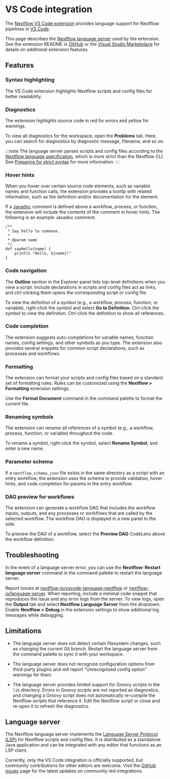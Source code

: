 # VS Code integration

The [Nextflow VS Code extension](https://marketplace.visualstudio.com/items?itemName=nextflow.nextflow) provides language support for Nextflow pipelines in [VS Code](https://code.visualstudio.com/).

This page describes the [Nextflow language server](https://github.com/nextflow-io/language-server) used by the extension. See the extension README in [GitHub](https://github.com/nextflow-io/vscode-language-nextflow) or the [Visual Studio Marketplace](https://marketplace.visualstudio.com/items?itemName=nextflow.nextflow) for details on additional extension features.

## Features

### Syntax highlighting

The VS Code extension highlights Nextflow scripts and config files for better readability.

### Diagnostics

The extension highlights source code in red for errors and yellow for warnings.

To view all diagnostics for the workspace, open the **Problems** tab. Here, you can search for diagnostics by diagnostic message, filename, and so on.

:::note
The language server parses scripts and config files according to the [Nextflow language specification][syntax-page], which is more strict than the Nextflow CLI. See [Preparing for strict syntax][strict-syntax-page] for more information.
:::

### Hover hints

When you hover over certain source code elements, such as variable names and function calls, the extension provides a tooltip with related information, such as the definition and/or documentation for the element.

If a [Javadoc](https://en.wikipedia.org/wiki/Javadoc) comment is defined above a workflow, process, or function, the extension will include the contents of the comment in hover hints. The following is an example Javadoc comment:

```nextflow
/**
 * Say hello to someone.
 *
 * @param name
 */
def sayHello(name) {
    println "Hello, ${name}!"
}
```

### Code navigation

The **Outline** section in the Explorer panel lists top-level definitions when you view a script. Include declarations in scripts and config files act as links, and ctrl-clicking them opens the corresponding script or config file.

To view the definition of a symbol (e.g., a workflow, process, function, or variable), right-click the symbol and select **Go to Definition**. Ctrl-click the symbol to view the definition. Ctrl-click the definition to show all references.

### Code completion

The extension suggests auto-completions for variable names, function names, config settings, and other symbols as you type. The extension also provides several snippets for common script declarations, such as processes and workflows.

### Formatting

The extension can format your scripts and config files based on a standard set of formatting rules. Rules can be customized using the **Nextflow > Formatting** extension settings.

Use the **Format Document** command in the command palette to format the current file.

### Renaming symbols

The extension can rename all references of a symbol (e.g., a workflow, process, function, or variable) throughout the code.

To rename a symbol, right-click the symbol, select **Rename Symbol**, and enter a new name.

### Parameter schema

If a `nextflow_schema.json` file exists in the same directory as a script with an entry workflow, the extension uses the schema to provide validation, hover hints, and code completion for params in the entry workflow.

### DAG preview for workflows

The extension can generate a workflow DAG that includes the workflow inputs, outputs, and any processes or workflows that are called by the selected workflow. The workflow DAG is displayed in a new panel to the side.

To preview the DAG of a workflow, select the **Preview DAG** CodeLens above the workflow definition.

## Troubleshooting

In the event of a language server error, you can use the **Nextflow: Restart language server** command in the command palette to restart the language server.

Report issues at [nextflow-io/vscode-language-nextflow](https://github.com/nextflow-io/vscode-language-nextflow) or [nextflow-io/language-server](https://github.com/nextflow-io/language-server). When reporting, include a minimal code snippet that reproduces the issue and any error logs from the server. To view logs, open the **Output** tab and select **Nextflow Language Server** from the dropdown. Enable **Nextflow > Debug** in the extension settings to show additional log messages while debugging.

## Limitations

- The language server does not detect certain filesystem changes, such as changing the current Git branch. Restart the language server from the command palette to sync it with your workspace.

- The language server does not recognize configuration options from third-party plugins and will report "Unrecognized config option" warnings for them.

- The language server provides limited support for Groovy scripts in the `lib` directory. Errors in Groovy scripts are not reported as diagnostics, and changing a Groovy script does not automatically re-compile the Nextflow scripts that reference it. Edit the Nextflow script or close and re-open it to refresh the diagnostics.

## Language server

The Nextflow language server implements the [Language Server Protocol (LSP)](https://microsoft.github.io/language-server-protocol/) for Nextflow scripts and config files. It is distributed as a standalone Java application and can be integrated with any editor that functions as an LSP client.

Currently, only the VS Code integration is officially supported, but community contributions for other editors are welcome. Visit the [GitHub issues](https://github.com/nextflow-io/language-server/issues) page for the latest updates on community-led integrations.

[syntax-page]: /nextflow_docs/nextflow_repo/docs/reference/syntax.mdx
[strict-syntax-page]: /nextflow_docs/nextflow_repo/docs/strict-syntax.mdx
